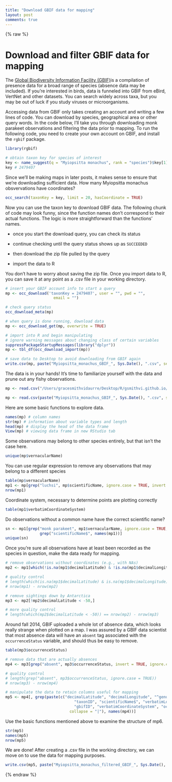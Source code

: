 ```yaml
---
title: "Download GBIF data for mapping"
layout: post
comments: true
---
```


{% raw %}

# Download and filter GBIF data for mapping

The [Global Biodiversity Information Facility (GBIF)](http://www.gbif.org)is a compilation of presence data for a broad range of species (absence data may be included). If you're interested in birds, data is funneled into GBIF from eBird, VertNet and other datasets. You can search widely across taxa, but you may be out of luck if you study viruses or microorganisms.  

Accessing data from GBIF only takes creating an account and writing a few lines of code. You can download by species, geographical area or other query words. In the code below, I'll take you through downloading monk parakeet observations and filtering the data prior to mapping. To run the following code, you need to create your own account on GBIF, and install the `rgbif` package.

```r
library(rgbif)

# obtain taxon key for species of interest
key <- name_suggest(q = "Myiopsitta monachus", rank = "species")$key[1]
key # 2479407

```

Since we'll be making maps in later posts, it makes sense to ensure that we're downloading sufficient data. How many Myiopsitta monachus obsvervations have coordinates?
```r
occ_search(taxonKey = key, limit = 20, hasCoordinate = TRUE)
```

Now you can use the taxon key to download GBIF data. The following chunk of code may look funny, since the function names don't correspond to their actual functions. The logic is more straightforward than the functions' names.


- once you start the download query, you can check its status


- continue checking until the query status shows up as `SUCCEEDED` 


- then download the zip file pulled by the query 


- import the data to R



You don't have to worry about saving the zip file. Once you import data to R, you can save it at any point as a .csv file in your working directory.  
```r
# insert your GBIF account info to start a query
mp <- occ_download('taxonKey = 2479407', user = "", pwd = "",
                     email = "")

# check query status
occ_download_meta(mp)

# when query is done running, download data
mp <- occ_download_get(mp, overwrite = TRUE)

# import into R and begin manipulating
# ignore warning messages about changing class of certain variables
suppressPackageStartupMessages(library("dplyr"))
mp <- tbl_df(occ_download_import(mp))

# save data to Desktop to avoid downloading from GBIF again
write.csv(mp, paste("Myiopsitta_monachus_GBIF_", Sys.Date(), ".csv", sep = ""))
```

The data is in your hands! It's time to familiarize yourself with the data and prune out any fishy observations. 

```r
mp <- read.csv("/Users/gracesmithvidaurre/Desktop/R/gsmithvi.github.io/_data/Myiopsitta_monachus_GBIF_2016-02-10.csv", header = TRUE, row.names = 1)
```

```r
mp <- read.csv(paste("Myiopsitta_monachus_GBIF_", Sys.Date(), ".csv", sep = ""), header = TRUE)
```

Here are some basic functions to explore data.
```r
names(mp) # column names
str(mp) # information about variable types and length
head(mp) # display the head of the data frame
View(mp) # viewing data frame in new RStudio tab
```

Some observations may belong to other species entirely, but that isn't the case here.
```r
unique(mp$vernacularName) 
```

You can use regular expression to remove any observations that may belong to a different species
```r
table(mp$vernacularName)
mp1 <- mp[grep("luchsi", mp$scientificName, ignore.case = TRUE, invert = TRUE), ]
nrow(mp1) 
```

Coordinate system, necessary to determine points are plotting correctly
```r
table(mp1$verbatimCoordinateSystem)
```

Do observations without a common name have the correct scientific name? 
```r
sn <- mp1[grep("monk parakeet", mp1$vernacularName, ignore.case = TRUE, invert = TRUE), 
               grep("scientificName$", names(mp1))]
unique(sn)
```

Once you're sure all observations have at least been recorded as the species in question, make the data ready for mapping. 
```r

# remove observations without coordinates (e.g., with NAs)
mp2 <- mp1[which(!is.na(mp1$decimalLatitude) & !is.na(mp1$decimalLongitude)), ]

# quality control
# length(which(is.na(mp1$decimalLatitude) & is.na(mp1$decimalLongitude))) 
# nrow(mp1) - nrow(mp2)

# remove sightings down by Antarctica
mp3 <- mp2[!mp2$decimalLatitude < -50,]

# more quality control
# length(which(mp2$decimalLatitude < -50)) == nrow(mp2) - nrow(mp3)

```


Around fall 2014, GBIF uploaded a whole lot of absence data, which looks really strange when plotted on a map. I was assured by a GBIF data scientist that most absence data will have an `absent` tag associated with the `occurrenceStatus` variable, and should thus be easy to remove. 
```r

table(mp3$occurrenceStatus)

# remove data that are actually absences
mp4 <- mp3[grep("absent", mp3$occurrenceStatus, invert = TRUE, ignore.case = TRUE), ]

# quality control
# length(grep("absent", mp3$occurrenceStatus, ignore.case = TRUE))
# nrow(mp3) - nrow(mp4)

# manipulate the data to retain columns useful for mapping
mp5 <- mp4[, grep(paste(c("decimalLatitude", "decimalLongitude", "^genus$", "speciesKey", "vernacularName" , "year", 
                              "taxonID", "scientificName$", "verbatimLocality", "stateProvince", 
                              "gbifID", "verbatimCoordinateSystem", "occurrenceStatus"), 
                            collapse = "|"), names(mp4))]

```

Use the basic functions mentioned above to examine the structure of mp6.
```r
str(mp5)
names(mp5)
nrow(mp5)
```

We are done! After creating a .csv file in the working directory, we can move on to use the data for mapping purposes.
```r

write.csv(mp5, paste("Myiopsitta_monachus_filtered_GBIF_", Sys.Date(), ".csv", sep = ""))

```


{% endraw %}
